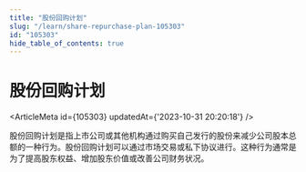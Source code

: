 ```yaml
---
title: "股份回购计划"
slug: "/learn/share-repurchase-plan-105303"
id: "105303"
hide_table_of_contents: true
---
```



# 股份回购计划

<ArticleMeta id={105303} updatedAt={'2023-10-31 20:20:18'} />
<div className='border-solid border-b border-t-0 my-4 border-[var(--ifm-color-gray-300)]' />

股份回购计划是指上市公司或其他机构通过购买自己发行的股份来减少公司股本总额的一种行为。股份回购计划可以通过市场交易或私下协议进行。这种行为通常是为了提高股东权益、增加股东价值或改善公司财务状况。
